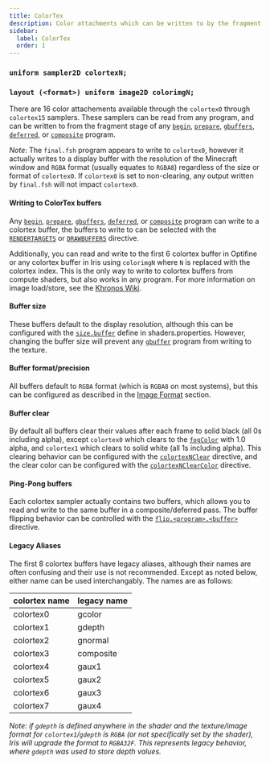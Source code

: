 ```yaml
---
title: ColorTex
description: Color attachments which can be written to by the fragment stage of begin, prepare, gbuffers, deferred, and composite programs.
sidebar:
  label: ColorTex
  order: 1
---
```



### `uniform sampler2D colortexN;`
### `layout (<format>) uniform image2D colorimgN;`

There are 16 color attachements available through the `colortex0` through `colortex15` samplers. These samplers can be read from any program, and can be written to from the fragment stage of any [`begin`](/current/reference/programs/begin), [`prepare`](/current/reference/programs/prepare), [`gbuffers`](/current/reference/programs/gbuffers), [`deferred`](/current/reference/programs/deferred), or [`composite`](/current/reference/programs/composite) program. 

*Note*: The `final.fsh` program appears to write to `colortex0`, however it actually writes to a display buffer with the resolution of the Minecraft window and `RGBA` format (usually equates to `RGBA8`) regardless of the size or format of `colortex0`. If `colortex0` is set to non-clearing, any output written by `final.fsh` will not impact `colortex0`.

#### Writing to ColorTex buffers
Any [`begin`](/current/reference/programs/begin), [`prepare`](/current/reference/programs/prepare), [`gbuffers`](/current/reference/programs/gbuffers), [`deferred`](/current/reference/programs/deferred), or [`composite`](/current/reference/programs/composite) program can write to a colortex buffer, the buffers to write to can be selected with the [`RENDERTARGETS`](/current/reference/constants/rendertargets) or [`DRAWBUFFERS`](/current/reference/constants/drawbuffers) directive.

Additionally, you can read and write to the first 6 colortex buffer in Optifine or any colortex buffer in Iris using `colorimgN` where `N` is replaced with the colortex index. This is the only way to write to colortex buffers from compute shaders, but also works in any program. For more information on image load/store, see the [Khronos Wiki](https://www.khronos.org/opengl/wiki/Image_Load_Store).

#### Buffer size
These buffers default to the display resolution, although this can be configured with the [`size.buffer`](/current/reference/shadersproperties/rendering#sizebuffer) define in shaders.properties. However, changing the buffer size will prevent any [`gbuffer`](/current/reference/programs/gbuffers) program from writing to the texture.

#### Buffer format/precision
All buffers default to `RGBA` format (which is `RGBA8` on most systems), but this can be configured as described in the [Image Format](/current/reference/buffers/image_format) section.

#### Buffer clear
By default all buffers clear their values after each frame to solid black (all 0s including alpha), except `colortex0` which clears to the [`fogColor`](/current/reference/uniforms/rendering#fogcolor) with 1.0 alpha, and `colortex1` which clears to solid white (all 1s including alpha). This clearing behavior can be configured with the [`colortexNClear`](/current/reference/constants/buffer_clear) directive, and the clear color can be configured with the [`colortexNClearColor`](/current/reference/constants/buffer_clear_color) directive.

#### Ping-Pong buffers
Each colortex sampler actually contains two buffers, which allows you to read and write to the same buffer in a composite/deferred pass. The buffer flipping behavior can be controlled with the [`flip.<program>.<buffer>`](/current/reference/shadersproperties/rendering#flip) directive.

#### Legacy Aliases
The first 8 colortex buffers have legacy aliases, although their names are often confusing and their use is not recommended. Except as noted below, either name can be used interchangably. The names are as follows:

| colortex name | legacy name |
| ------------- | ----------- |
| colortex0     | gcolor      |
| colortex1     | gdepth      |
| colortex2     | gnormal     |
| colortex3     | composite   |
| colortex4     | gaux1       |
| colortex5     | gaux2       |
| colortex6     | gaux3       |
| colortex7     | gaux4       |

*Note: if `gdepth` is defined anywhere in the shader and the texture/image format for `colortex1`/`gdepth` is `RGBA` (or not specifically set by the shader), Iris will upgrade the format to `RGBA32F`. This represents legacy behavior, where `gdepth` was used to store depth values.*